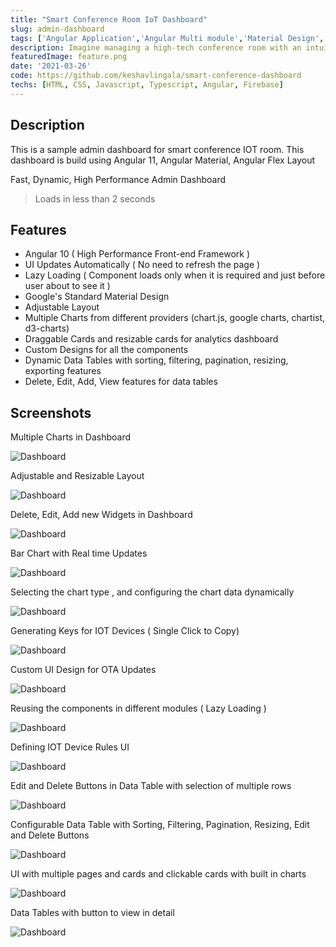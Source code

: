 ```yaml
---
title: "Smart Conference Room IoT Dashboard"
slug: admin-dashboard
tags: ['Angular Application','Angular Multi module','Material Design','Angular Library','High Performance Admin Dashboard','Keshav Lingala','Keshav Reddy','Keshav Reddy Lingala','Lingala Keshav Reddy','Keshav']
description: Imagine managing a high-tech conference room with an intuitive and fast admin dashboard. This Smart Conference Room IoT Dashboard leverages Angular 11 and Angular Material to deliver a sleek, high-performance interface for managing IoT devices and room settings. With real-time updates, dynamic charts, and customizable layouts, this dashboard provides a seamless experience for monitoring and controlling smart conference environments. Hosted on GitHub, it offers a robust solution for modern administrative needs.
featuredImage: feature.png
date: '2021-03-26'
code: https://github.com/keshavlingala/smart-conference-dashboard
techs: [HTML, CSS, Javascript, Typescript, Angular, Firebase]
---
```


## Description

This is a sample admin dashboard for smart conference IOT room. This dashboard is build using Angular 11, Angular Material, Angular Flex Layout

Fast, Dynamic, High Performance Admin Dashboard
> Loads in less than 2 seconds

## Features

- Angular 10 ( High Performance Front-end Framework )
- UI Updates Automatically ( No need to refresh the page )
- Lazy Loading ( Component loads only when it is required and just before user about to see it )
- Google's Standard Material Design
- Adjustable Layout
- Multiple Charts from different providers (chart.js, google charts, chartist, d3-charts)
- Draggable Cards and resizable cards for analytics dashboard
- Custom Designs for all the components
- Dynamic Data Tables with sorting, filtering, pagination, resizing, exporting features
- Delete, Edit, Add, View features for data tables


## Screenshots

Multiple Charts in Dashboard

![Dashboard](feature.png)

Adjustable and Resizable Layout

![Dashboard](images/ui-1.png)

Delete, Edit, Add new Widgets in Dashboard

![Dashboard](images/ui-2.png)

Bar Chart with Real time Updates

![Dashboard](images/ui-3.png)

Selecting the chart type , and configuring the chart data dynamically

![Dashboard](images/ui-4.png)

Generating Keys for IOT Devices ( Single Click to Copy)

![Dashboard](images/ui-5.png)

Custom UI Design for OTA Updates

![Dashboard](images/ui-6.png)

Reusing the components in different modules ( Lazy Loading )

![Dashboard](images/ui-7.png)

Defining IOT Device Rules UI

![Dashboard](images/ui-8.png)

Edit and Delete Buttons in Data Table with selection of multiple rows

![Dashboard](images/ui-9.png)

Configurable Data Table with Sorting, Filtering, Pagination, Resizing, Edit and Delete Buttons

![Dashboard](images/ui-10.png)

UI with multiple pages and cards and clickable cards with built in charts

![Dashboard](images/ui-11.png)

Data Tables with button to view in detail

![Dashboard](images/ui-12.png)

